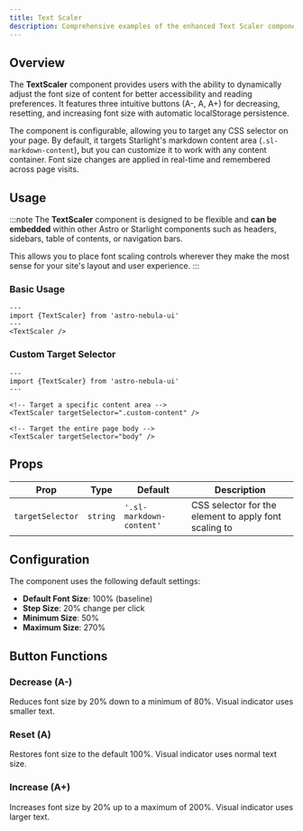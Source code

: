 ```yaml
---
title: Text Scaler
description: Comprehensive examples of the enhanced Text Scaler component with all variants and features.
---
```



<TextScaler />

## Overview

The **TextScaler** component provides users with the ability to dynamically adjust the font size of content for better accessibility and reading preferences. It features three intuitive buttons (A-, A, A+) for decreasing, resetting, and increasing font size with automatic localStorage persistence.

The component is configurable, allowing you to target any CSS selector on your page. By default, it targets Starlight's markdown content area (`.sl-markdown-content`), but you can customize it to work with any content container. Font size changes are applied in real-time and remembered across page visits.

## Usage

:::note
The **TextScaler** component is designed to be flexible and **can be embedded** within other Astro or Starlight components such as headers, sidebars, table of contents, or navigation bars. 

This allows you to place font scaling controls wherever they make the most sense for your site's layout and user experience.
:::


### Basic Usage
```astro
---
import {TextScaler} from 'astro-nebula-ui'
---
<TextScaler />
```

### Custom Target Selector
```astro
---
import {TextScaler} from 'astro-nebula-ui'
---

<!-- Target a specific content area -->
<TextScaler targetSelector=".custom-content" />

<!-- Target the entire page body -->
<TextScaler targetSelector="body" />
```

## Props

| Prop | Type | Default | Description |
|------|------|---------|-------------|
| `targetSelector` | `string` | `'.sl-markdown-content'` | CSS selector for the element to apply font scaling to |

## Configuration

The component uses the following default settings:

- **Default Font Size**: 100% (baseline)
- **Step Size**: 20% change per click
- **Minimum Size**: 50%
- **Maximum Size**: 270%

## Button Functions

### Decrease (A-)
Reduces font size by 20% down to a minimum of 80%. Visual indicator uses smaller text.

### Reset (A)
Restores font size to the default 100%. Visual indicator uses normal text size.

### Increase (A+)
Increases font size by 20% up to a maximum of 200%. Visual indicator uses larger text.
